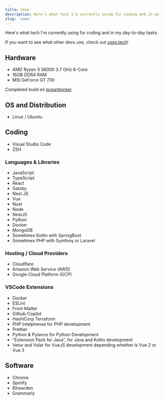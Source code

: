 ```yaml
---
title: Uses
description: Here's what tech I'm currently using for coding and in my day-to-day tasks.
slug: 'uses'
---
```


Here's what tech I'm currently using for coding and in my day-to-day tasks.

If you want to see what other devs use, check out [uses.tech](https://uses.tech/)!

## Hardware

- AMD Ryzen 5 5600X 3.7 GHz 6-Core
- 16GB DDR4 RAM
- MSI GeForce GT 730

Completed build on [pcpartpicker](https://pcpartpicker.com/b/tyGcCJ)

## OS and Distribution

- Linux / Ubuntu

## Coding

- Visual Studio Code
- ZSH

### Languages & Libraries

- JavaScript
- TypeScript
- React
- Gatsby
- Next.JS
- Vue
- Nuxt
- Node
- NestJS
- Python
- Docker
- MongoDB
- Sometimes Kotlin with SpringBoot
- Sometimes PHP with Symfony or Laravel

### Hosting / Cloud Providers

- Cloudflare
- Amazon Web Service (AWS)
- Google Cloud Platform (GCP)

### VSCode Extensions

- Docker
- ESLint
- Front Matter
- Github Copilot
- HashiCorp Terraform
- PHP Intelphense for PHP development
- Prettier
- Python & Pylance for Python Development
- "Extension Pack for Java", for Java and Kotlin development
- Vetur and Volar for VueJS development depending whether is Vue 2 or Vue 3

## Software

- Chrome
- Spotify
- Bitwarden
- Grammarly
